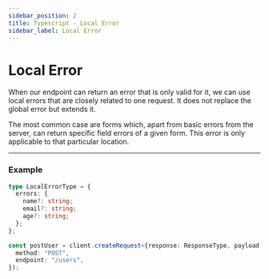 ```yaml
---
sidebar_position: 2
title: Typescript - Local Error
sidebar_label: Local Error
---
```


# Local Error

When our endpoint can return an error that is only valid for it, we can use local errors that are closely related to one
request. It does not replace the global error but extends it.

The most common case are forms which, apart from basic errors from the server, can return specific field errors of a
given form. This error is only applicable to that particular location.

---

### Example

```ts
type LocalErrorType = {
  errors: {
    name?: string;
    email?: string;
    age?: string;
  };
};

const postUser = client.createRequest<{response: ResponseType, payload: RequestType, localError: LocalErrorType}>()({
  method: "POST",
  endpoint: "/users",
});
```
